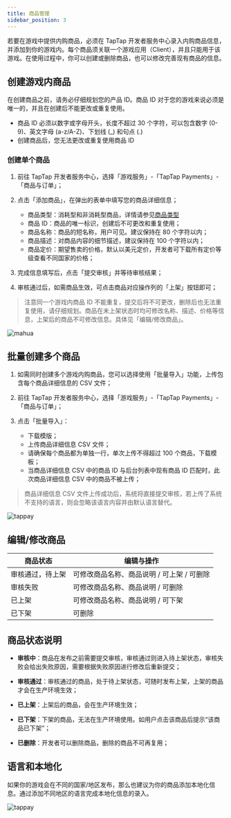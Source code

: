 ```yaml
---
title: 商品管理
sidebar_position: 3
---
```


<head>
  <meta name="robots" content="noindex" />
</head>

若要在游戏中提供内购商品，必须在 TapTap 开发者服务中心录入内购商品信息，并添加到你的游戏内。每个商品须关联一个游戏应用（Client），并且只能用于该游戏。在使用过程中，你可以创建或删除商品，也可以修改完善现有商品的信息。

## 创建游戏内商品

在创建商品之前，请务必仔细规划您的产品 ID。商品 ID 对于您的游戏来说必须是唯一的，并且在创建后不能更改或重复使用。

- 商品 ID 必须以数字或字母开头，长度不超过 30 个字符，可以包含数字 (0-9)、英文字母 (a-z/A-Z)、下划线 (_) 和句点 (.)
- 创建商品后，您无法更改或重复使用商品 ID

### 创建单个商品

1. 前往 TapTap 开发者服务中心，选择「游戏服务」-「TapTap Payments」-「商品与订单」；

2. 点击「添加商品」，在弹出的表单中填写您的商品详细信息；

    - 商品类型：消耗型和非消耗型商品，详情请参见[商品类型](/docs/sdk/TapPayments/overview)
    - 商品 ID：商品的唯一标识，创建后不可更改和重复使用；
    - 商品名称：商品的短名称，用户可见。建议保持在 80 个字符以内；
    - 商品描述：对商品内容的细节描述，建议保持在 100 个字符以内；
    - 商品定价：期望售卖的价格，默认以美元定价，开发者可下载所有定价等级查看不同国家的价格；

3. 完成信息填写后，点击「提交审核」并等待审核结果；

4. 审核通过后，如需商品生效，可点击商品对应操作列的「上架」按钮即可；


> 注意同一个游戏内商品 ID 不能重复，提交后将不可更改，删除后也无法重复使用，请仔细规划。商品在未上架状态时均可修改名称、描述、价格等信息，上架后的商品不可修改信息。具体见「编辑/修改商品」。


![mahua](https://capacity-files.lcfile.com/GSpWNUzJ025ypkp42jD180Ko7u9wDiUA/add_sku.png)

## 批量创建多个商品

1. 如需同时创建多个游戏内购商品，您可以选择使用「批量导入」功能，上传包含每个商品详细信息的 CSV 文件；

2. 前往 TapTap 开发者服务中心，选择「游戏服务」-「TapTap Payments」-「商品与订单」；

3. 点击「批量导入」：

    - 下载模版；
    - 上传商品详细信息 CSV 文件；
    - 请确保每个商品都为单独一行，单次上传不得超过 100 个商品，下载模板；
    - 当商品详细信息 CSV 中的商品 ID 与后台列表中现有商品 ID 匹配时，此次商品详细信息 CSV 中的商品不被上传；

> 商品详细信息 CSV 文件上传成功后，系统将直接提交审核，若上传了系统不支持的语言，则会忽略该语言内容并由默认语言替代。

![tappay](https://capacity-files.lcfile.com/6GwDJdk5zVDaVp1znwrPRUEx1TcmjQC5/add_sku_batch.png)

## 编辑/修改商品

|  商品状态   | 编辑与操作  |
|  ----  | ----  |
| 审核通过，待上架  | 可修改商品名称、商品说明 / 可上架 / 可删除 |
| 审核失败 | 可修改商品名称、商品说明 / 可删除 |
| 已上架  | 可修改商品名称、商品说明 / 可下架 |
| 已下架  | 可删除 |

## 商品状态说明

* __审核中__：商品在发布之前需要提交审核，审核通过则进入待上架状态，审核失败会给出失败原因，需要根据失败原因进行修改后重新提交；

* __审核通过__：审核通过的商品，处于待上架状态，可随时发布上架，上架的商品才会在生产环境生效；

* __已上架__：上架后的商品，会在生产环境生效；

* __已下架__：下架的商品，无法在生产环境使用。如用户点击该商品后提示“该商品已下架”；

* __已删除__：开发者可以删除商品，删除的商品不可再复用；

## 语言和本地化

如果你的游戏会在不同的国家/地区发布，那么也建议为你的商品添加本地化信息。通过添加不同地区的语言完成本地化信息的录入。

![tappay](https://capacity-files.lcfile.com/RuxW5n9niJRDFIVVAa2uOURPHbnpgx4F/product-multilingual.png)
